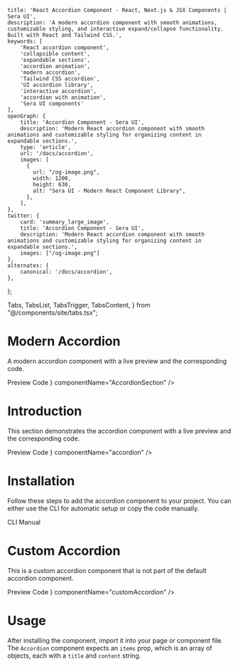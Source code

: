     title: 'React Accordion Component - React, Next.js & JSX Components | Sera UI',
    description: 'A modern accordion component with smooth animations, customizable styling, and interactive expand/collapse functionality. Built with React and Tailwind CSS.',
    keywords: [
        'React accordion component',
        'collapsible content',
        'expandable sections',
        'accordion animation',
        'modern accordion',
        'Tailwind CSS accordion',
        'UI accordion library',
        'interactive accordion',
        'accordion with animation',
        'Sera UI components'
    ],
    openGraph: {
        title: 'Accordion Component - Sera UI',
        description: 'Modern React accordion component with smooth animations and customizable styling for organizing content in expandable sections.',
        type: 'article',
        url: '/docs/accordion',
        images: [
          {
            url: "/og-image.png",
            width: 1200,
            height: 630,
            alt: "Sera UI - Modern React Component Library",
          },
        ],
    },
    twitter: {
        card: 'summary_large_image',
        title: 'Accordion Component - Sera UI',
        description: 'Modern React accordion component with smooth animations and customizable styling for organizing content in expandable sections.',
        images: ["/og-image.png"]
    },
    alternates: {
        canonical: '/docs/accordion',
    },
};

  Tabs,
  TabsList,
  TabsTrigger,
  TabsContent,
} from "@/components/site/tabs.tsx";




#  Modern Accordion <AI dir="left"/>
A modern accordion component with a live preview and the corresponding code.


<Tabs defaultValue="preview" className="">
  <TabsList>
    <TabsTrigger value="preview">Preview</TabsTrigger>
    <TabsTrigger value="code">Code</TabsTrigger>
  </TabsList>
  <TabsContent value="preview">
    <ComponentRenderer component={<AccordionSection />} componentName="AccordionSection" />
  </TabsContent>
  <TabsContent value="code">
    <CodeBlock filePath="src/app/docs/accordion/accordion2.tsx" />
  </TabsContent>
</Tabs>



# Introduction
This section demonstrates the accordion component with a live preview and the corresponding code.


<Tabs defaultValue="preview" className="">
  <TabsList>
    <TabsTrigger value="preview">Preview</TabsTrigger>
    <TabsTrigger value="code">Code</TabsTrigger>
  </TabsList>
  <TabsContent value="preview">
    <ComponentRenderer component={<AccordionPage />} componentName="accordion" />
  </TabsContent>
  <TabsContent value="code">
    <CodeBlock filePath="src/app/docs/accordion/accordion-view.tsx" />
  </TabsContent>
</Tabs>


# Installation
Follow these steps to add the accordion component to your project. You can either use the CLI for automatic setup or copy the code manually.

<Tabs defaultValue="cli" className="">
  <TabsList>
    <TabsTrigger value="cli">CLI</TabsTrigger>
    <TabsTrigger value="manual">Manual</TabsTrigger>
  </TabsList>
  <TabsContent value="cli">
    <Cli command={`add accordion.json`} />
  </TabsContent>

  <TabsContent value="manual">
    <CodeBlock filePath="src/app/docs/accordion/accordion.tsx" />
  </TabsContent>
</Tabs>


# Custom Accordion
This is a custom accordion component that is not part of the default accordion component.


<Tabs defaultValue="preview" className="">
  <TabsList>
    <TabsTrigger value="preview">Preview</TabsTrigger>
    <TabsTrigger value="code">Code</TabsTrigger>
  </TabsList>
  <TabsContent value="preview">
    <ComponentRenderer component={<CustomAccordion />} componentName="customAccordion" />
  </TabsContent>
  <TabsContent value="code">
    <CodeBlock filePath="src/app/docs/accordion/customAccordion.tsx" />
  </TabsContent>
</Tabs>



# Usage
After installing the component, import it into your page or component file. The `Accordion` component expects an `items` prop, which is an array of objects, each with a `title` and `content` string.
